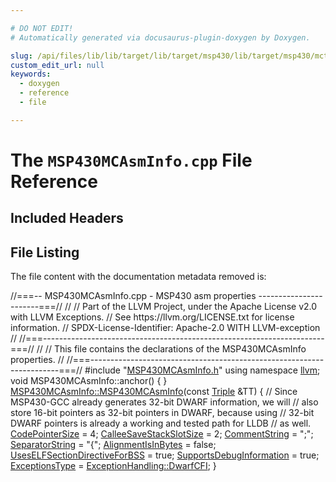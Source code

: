 ```yaml
---

# DO NOT EDIT!
# Automatically generated via docusaurus-plugin-doxygen by Doxygen.

slug: /api/files/lib/lib/target/lib/target/msp430/lib/target/msp430/mctargetdesc/msp430mcasminfo-cpp
custom_edit_url: null
keywords:
  - doxygen
  - reference
  - file

---
```





# The `MSP430MCAsmInfo.cpp` File Reference

<DoxygenPage pluginConfig={pluginConfig}>



## Included Headers

<IncludesList>
<IncludesListItem
  filePath="MSP430MCAsmInfo.h"
  permalink="/docs/api/files/lib/lib/target/lib/target/msp430/lib/target/msp430/mctargetdesc/msp430mcasminfo-h"
  isLocal="true" />
</IncludesList>


## File Listing

The file content with the documentation metadata removed is:

<ProgramListing>

<Link id="l00001" /><CodeLine lineNumber="1"><Highlight kind="comment">//===-- MSP430MCAsmInfo.cpp - MSP430 asm properties -----------------------===//</Highlight><Highlight kind="normal"></Highlight></CodeLine>
<Link id="l00002" /><CodeLine lineNumber="2"><Highlight kind="normal"></Highlight><Highlight kind="comment">//</Highlight><Highlight kind="normal"></Highlight></CodeLine>
<Link id="l00003" /><CodeLine lineNumber="3"><Highlight kind="normal"></Highlight><Highlight kind="comment">// Part of the LLVM Project, under the Apache License v2.0 with LLVM Exceptions.</Highlight><Highlight kind="normal"></Highlight></CodeLine>
<Link id="l00004" /><CodeLine lineNumber="4"><Highlight kind="normal"></Highlight><Highlight kind="comment">// See https://llvm.org/LICENSE.txt for license information.</Highlight><Highlight kind="normal"></Highlight></CodeLine>
<Link id="l00005" /><CodeLine lineNumber="5"><Highlight kind="normal"></Highlight><Highlight kind="comment">// SPDX-License-Identifier: Apache-2.0 WITH LLVM-exception</Highlight><Highlight kind="normal"></Highlight></CodeLine>
<Link id="l00006" /><CodeLine lineNumber="6"><Highlight kind="normal"></Highlight><Highlight kind="comment">//</Highlight><Highlight kind="normal"></Highlight></CodeLine>
<Link id="l00007" /><CodeLine lineNumber="7"><Highlight kind="normal"></Highlight><Highlight kind="comment">//===----------------------------------------------------------------------===//</Highlight><Highlight kind="normal"></Highlight></CodeLine>
<Link id="l00008" /><CodeLine lineNumber="8"><Highlight kind="normal"></Highlight><Highlight kind="comment">//</Highlight><Highlight kind="normal"></Highlight></CodeLine>
<Link id="l00009" /><CodeLine lineNumber="9"><Highlight kind="normal"></Highlight><Highlight kind="comment">// This file contains the declarations of the MSP430MCAsmInfo properties.</Highlight><Highlight kind="normal"></Highlight></CodeLine>
<Link id="l00010" /><CodeLine lineNumber="10"><Highlight kind="normal"></Highlight><Highlight kind="comment">//</Highlight><Highlight kind="normal"></Highlight></CodeLine>
<Link id="l00011" /><CodeLine lineNumber="11"><Highlight kind="normal"></Highlight><Highlight kind="comment">//===----------------------------------------------------------------------===//</Highlight><Highlight kind="normal"></Highlight></CodeLine>
<Link id="l00012" /><CodeLine lineNumber="12"><Highlight kind="normal"></Highlight></CodeLine>
<Link id="l00013" /><CodeLine lineNumber="13"><Highlight kind="normal"></Highlight><Highlight kind="preprocessor">#include &quot;<a href="/docs/api/files/lib/lib/target/lib/target/msp430/lib/target/msp430/mctargetdesc/msp430mcasminfo-h">MSP430MCAsmInfo.h</a>&quot;</Highlight><Highlight kind="normal"></Highlight></CodeLine>
<Link id="l00014" /><CodeLine lineNumber="14"><Highlight kind="normal"></Highlight><Highlight kind="keyword">using namespace </Highlight><Highlight kind="normal"><a href="/docs/api/namespaces/llvm">llvm</a>;</Highlight></CodeLine>
<Link id="l00015" /><CodeLine lineNumber="15"><Highlight kind="normal"></Highlight></CodeLine>
<Link id="l00016" /><CodeLine lineNumber="16"><Highlight kind="normal"></Highlight><Highlight kind="keywordtype">void</Highlight><Highlight kind="normal"> MSP430MCAsmInfo::anchor() &#123; &#125;</Highlight></CodeLine>
<Link id="l00017" /><CodeLine lineNumber="17"><Highlight kind="normal"></Highlight></CodeLine>
<Link id="l00018" /><CodeLine lineNumber="18" lineLink="/docs/api/classes/llvm/msp430mcasminfo/#a9b4234f0fc1db065289f5f58d1de74ad"><Highlight kind="normal"><a href="/docs/api/classes/llvm/msp430mcasminfo/#a9b4234f0fc1db065289f5f58d1de74ad">MSP430MCAsmInfo::MSP430MCAsmInfo</a>(</Highlight><Highlight kind="keyword">const</Highlight><Highlight kind="normal"> <a href="/docs/api/classes/llvm/triple">Triple</a> &amp;TT) &#123;</Highlight></CodeLine>
<Link id="l00019" /><CodeLine lineNumber="19"><Highlight kind="normal">  </Highlight><Highlight kind="comment">// Since MSP430-GCC already generates 32-bit DWARF information, we will</Highlight><Highlight kind="normal"></Highlight></CodeLine>
<Link id="l00020" /><CodeLine lineNumber="20"><Highlight kind="normal">  </Highlight><Highlight kind="comment">// also store 16-bit pointers as 32-bit pointers in DWARF, because using</Highlight><Highlight kind="normal"></Highlight></CodeLine>
<Link id="l00021" /><CodeLine lineNumber="21"><Highlight kind="normal">  </Highlight><Highlight kind="comment">// 32-bit DWARF pointers is already a working and tested path for LLDB</Highlight><Highlight kind="normal"></Highlight></CodeLine>
<Link id="l00022" /><CodeLine lineNumber="22"><Highlight kind="normal">  </Highlight><Highlight kind="comment">// as well.</Highlight><Highlight kind="normal"></Highlight></CodeLine>
<Link id="l00023" /><CodeLine lineNumber="23"><Highlight kind="normal">  <a href="/docs/api/classes/llvm/mcasminfo/#ae243a845fe9d46ed2cb7403700921e4a">CodePointerSize</a> = 4;</Highlight></CodeLine>
<Link id="l00024" /><CodeLine lineNumber="24"><Highlight kind="normal">  <a href="/docs/api/classes/llvm/mcasminfo/#aeb608789bae103384e251c302a2215f9">CalleeSaveStackSlotSize</a> = 2;</Highlight></CodeLine>
<Link id="l00025" /><CodeLine lineNumber="25"><Highlight kind="normal"></Highlight></CodeLine>
<Link id="l00026" /><CodeLine lineNumber="26"><Highlight kind="normal">  <a href="/docs/api/classes/llvm/mcasminfo/#af30c385b021a371a04bacd22cef94c7b">CommentString</a> = </Highlight><Highlight kind="stringliteral">&quot;;&quot;</Highlight><Highlight kind="normal">;</Highlight></CodeLine>
<Link id="l00027" /><CodeLine lineNumber="27"><Highlight kind="normal">  <a href="/docs/api/classes/llvm/mcasminfo/#aabcffa0fe7b36126687bc1f1ea65fa91">SeparatorString</a> = </Highlight><Highlight kind="stringliteral">&quot;&#123;&quot;</Highlight><Highlight kind="normal">;</Highlight></CodeLine>
<Link id="l00028" /><CodeLine lineNumber="28"><Highlight kind="normal"></Highlight></CodeLine>
<Link id="l00029" /><CodeLine lineNumber="29"><Highlight kind="normal">  <a href="/docs/api/classes/llvm/mcasminfo/#ac150f03927bf41531f945b3bc5b315e4">AlignmentIsInBytes</a> = </Highlight><Highlight kind="keyword">false</Highlight><Highlight kind="normal">;</Highlight></CodeLine>
<Link id="l00030" /><CodeLine lineNumber="30"><Highlight kind="normal">  <a href="/docs/api/classes/llvm/mcasminfo/#a9209a7aeb154de066a5f7ed6087892cc">UsesELFSectionDirectiveForBSS</a> = </Highlight><Highlight kind="keyword">true</Highlight><Highlight kind="normal">;</Highlight></CodeLine>
<Link id="l00031" /><CodeLine lineNumber="31"><Highlight kind="normal"></Highlight></CodeLine>
<Link id="l00032" /><CodeLine lineNumber="32"><Highlight kind="normal">  <a href="/docs/api/classes/llvm/mcasminfo/#a98f40236cfff7278d4b57633fad2245d">SupportsDebugInformation</a> = </Highlight><Highlight kind="keyword">true</Highlight><Highlight kind="normal">;</Highlight></CodeLine>
<Link id="l00033" /><CodeLine lineNumber="33"><Highlight kind="normal"></Highlight></CodeLine>
<Link id="l00034" /><CodeLine lineNumber="34"><Highlight kind="normal">  <a href="/docs/api/classes/llvm/mcasminfo/#a500ba2b2c0203d1d53b83a649551a6b5">ExceptionsType</a> = <a href="/docs/api/namespaces/llvm/#a2ca3855108426698ff21517a7c884c84ab4fe87e4046ecd1f9f3d96bbf63822b3">ExceptionHandling::DwarfCFI</a>;</Highlight></CodeLine>
<Link id="l00035" /><CodeLine lineNumber="35"><Highlight kind="normal">&#125;</Highlight></CodeLine>

</ProgramListing>

</DoxygenPage>
